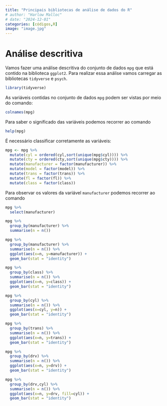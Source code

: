 ```yaml
---
title: "Principais bibliotecas de análise de dados do R"
# author: "Harlow Malloc"
# date: "2024-12-01"
categories: [códigos,R]
image: "image.jpg"
---
```


# Análise descritiva

Vamos fazer uma análise descritiva do conjunto de dados `mpg` que está contido na biblioteca `ggplot2`. Para realizar essa análise vamos carregar as bibliotecas `tidyverse` e `psych`.

```r
library(tidyverse)
```

As variáveis contidas no conjunto de dados `mpg` podem ser vistas por meio do comando:

```r
colnames(mpg)
```

Para saber o significado das variáveis podemos recorrer ao comando

```r
help(mpg)
```


É necessário classificar corretamente as variáveis:

```r
mpg <- mpg %>% 
  mutate(cyl = ordered(cyl,sort(unique(mpg$cyl)))) %>% 
  mutate(cty = ordered(cty,sort(unique(mpg$cty)))) %>% 
  mutate(manufacturer = factor(manufacturer)) %>% 
  mutate(model = factor(model)) %>% 
  mutate(trans = factor(trans)) %>%
  mutate(fl = factor(fl)) %>% 
  mutate(class = factor(class))
```

Para observar os valores da variável `manufacturer` podemos recorrer ao comando

```r
mpg %>% 
  select(manufacturer)
```

```r
mpg %>% 
  group_by(manufacturer) %>% 
  summarise(n = n())
```

```r
mpg %>% 
  group_by(manufacturer) %>% 
  summarise(n = n()) %>% 
  ggplot(aes(x=n, y=manufacturer)) + 
  geom_bar(stat = "identity")
```

```r
mpg %>% 
  group_by(class) %>% 
  summarise(n = n()) %>% 
  ggplot(aes(x=n, y=class)) + 
  geom_bar(stat = "identity")
```

```r
mpg %>% 
  group_by(cyl) %>% 
  summarise(n = n()) %>% 
  ggplot(aes(x=cyl, y=n)) + 
  geom_bar(stat = "identity")
```

```r
mpg %>% 
  group_by(trans) %>% 
  summarise(n = n()) %>% 
  ggplot(aes(x=n, y=trans)) + 
  geom_bar(stat = "identity")
```

```r
mpg %>% 
  group_by(drv) %>% 
  summarise(n = n()) %>% 
  ggplot(aes(x=n, y=drv)) + 
  geom_bar(stat = "identity")
```

```r
mpg %>% 
  group_by(drv,cyl) %>% 
  summarise(n = n()) %>%
  ggplot(aes(x=n, y=drv, fill=cyl)) + 
  geom_bar(stat = "identity")
```
